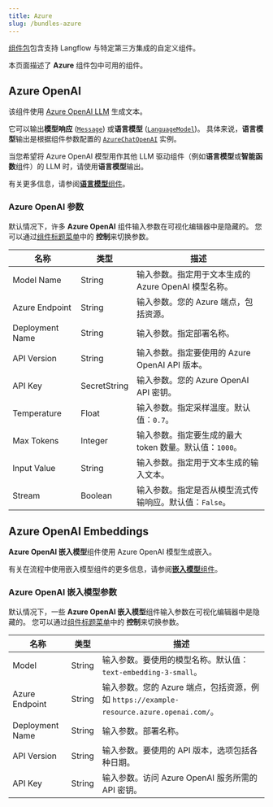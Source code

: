 ```yaml
---
title: Azure
slug: /bundles-azure
---
```



[组件包](/components-bundle-components)包含支持 Langflow 与特定第三方集成的自定义组件。

本页面描述了 **Azure** 组件包中可用的组件。

## Azure OpenAI

该组件使用 [Azure OpenAI LLM](https://learn.microsoft.com/en-us/azure/ai-services/openai/) 生成文本。

它可以输出**模型响应** ([`Message`](/data-types#message)) 或**语言模型** ([`LanguageModel`](/data-types#languagemodel))。
具体来说，**语言模型**输出是根据组件参数配置的 [`AzureChatOpenAI`](https://python.langchain.com/docs/integrations/chat/azure_chat_openai/) 实例。

当您希望将 Azure OpenAI 模型用作其他 LLM 驱动组件（例如**语言模型**或**智能函数**组件）的 LLM 时，请使用**语言模型**输出。

有关更多信息，请参阅[**语言模型**组件](/components-models)。

### Azure OpenAI 参数

默认情况下，许多 **Azure OpenAI** 组件输入参数在可视化编辑器中是隐藏的。
您可以通过[组件标题菜单](/concepts-components#component-menus)中的 <Icon name="SlidersHorizontal" aria-hidden="true"/> **控制**来切换参数。

| 名称 | 类型 | 描述 |
|------|------|-------------|
| Model Name | String | 输入参数。指定用于文本生成的 Azure OpenAI 模型名称。 |
| Azure Endpoint | String | 输入参数。您的 Azure 端点，包括资源。 |
| Deployment Name | String | 输入参数。指定部署名称。 |
| API Version | String | 输入参数。指定要使用的 Azure OpenAI API 版本。 |
| API Key | SecretString | 输入参数。您的 Azure OpenAI API 密钥。 |
| Temperature | Float | 输入参数。指定采样温度。默认值：`0.7`。 |
| Max Tokens | Integer | 输入参数。指定要生成的最大 token 数量。默认值：`1000`。 |
| Input Value | String | 输入参数。指定用于文本生成的输入文本。 |
| Stream | Boolean | 输入参数。指定是否从模型流式传输响应。默认值：`False`。 |

## Azure OpenAI Embeddings

**Azure OpenAI 嵌入模型**组件使用 Azure OpenAI 模型生成嵌入。

有关在流程中使用嵌入模型组件的更多信息，请参阅[**嵌入模型**组件](/components-embedding-models)。

### Azure OpenAI 嵌入模型参数

默认情况下，一些 **Azure OpenAI 嵌入模型**组件输入参数在可视化编辑器中是隐藏的。
您可以通过[组件标题菜单](/concepts-components#component-menus)中的 <Icon name="SlidersHorizontal" aria-hidden="true"/> **控制**来切换参数。

| 名称 | 类型 | 描述 |
|------|------|-------------|
| Model | String | 输入参数。要使用的模型名称。默认值：`text-embedding-3-small`。 |
| Azure Endpoint | String | 输入参数。您的 Azure 端点，包括资源，例如 `https://example-resource.azure.openai.com/`。 |
| Deployment Name | String | 输入参数。部署名称。 |
| API Version | String | 输入参数。要使用的 API 版本，选项包括各种日期。 |
| API Key | String | 输入参数。访问 Azure OpenAI 服务所需的 API 密钥。 |